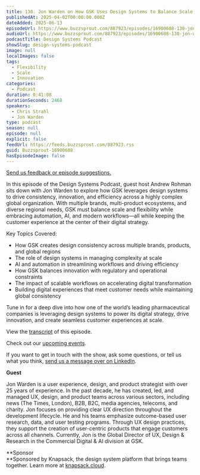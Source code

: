 ```yaml
---
title: 130. Jon Warden on How GSK Uses Design Systems to Balance Scale, Flexibility, and Innovation
publishedAt: 2025-04-02T00:00:00.000Z
dateAdded: 2025-06-13
episodeUrl: https://www.buzzsprout.com/887923/episodes/16900608-130-jon-warden-on-how-gsk-uses-design-systems-to-balance-scale-flexibility-and-innovation.mp3
audioUrl: https://www.buzzsprout.com/887923/episodes/16900608-130-jon-warden-on-how-gsk-uses-design-systems-to-balance-scale-flexibility-and-innovation.mp3
podcastTitle: Design Systems Podcast
showSlug: design-systems-podcast
image: null
localImages: false
tags:
  - Flexibility
  - Scale
  - Innovation
categories:
  - Podcast
duration: 0:41:08
durationSeconds: 2468
speakers:
  - Chris Strahl
  - Jon Warden
type: podcast
season: null
episode: null
explicit: false
feedUrl: https://feeds.buzzsprout.com/887923.rss
guid: Buzzsprout-16900608
hasEpisodeImage: false
---
```

[Send us feedback or episode suggestions.](https://www.buzzsprout.com/twilio/text_messages/887923/open_sms)

In this episode of the Design Systems Podcast, guest host Andrew Rohman sits down with Jon Warden to explore how GSK leverages design systems to drive consistency, innovation, and efficiency across a highly complex global organization. With multiple brands, multi-product ecosystems, and diverse regional needs, GSK must balance scale and flexibility while embracing automation, AI, and modern workflows—all while keeping the customer experience at the center of their digital strategy.

Key Topics Covered:

-   How GSK creates design consistency across multiple brands, products, and global regions
-   The role of design systems in managing complexity at scale
-   AI and automation in streamlining workflows and driving efficiency
-   How GSK balances innovation with regulatory and operational constraints
-   The impact of scalable workflows on accelerating digital transformation
-   Building digital experiences that meet customer needs while maintaining global consistency

Tune in for a deep dive into how one of the world’s leading pharmaceutical companies is leveraging design systems to power its digital strategy, drive innovation, and create seamless customer experiences at scale.

View the [transcript](https://docs.google.com/document/d/1Ld3f_VaypWnlnO9lQ2nlk02TskRggmHb0clV2IGQ8R4/edit?usp=sharing) of this episode.

Check out our [upcoming events](https://www.knapsack.cloud/events).

If you want to get in touch with the show, ask some questions, or tell us what you think, [send us a message over on LinkedIn](https://www.linkedin.com/showcase/design-systems-podcast/?viewAsMember=true).

**Guest**

Jon Warden is a user experience, design, and product strategist with over 25 years of experience. In the past decade, he has created, led, and managed UX, design, and product teams across various sectors, including news (The Times, London), B2B, B2C, media agencies, telecoms, and charity. Jon focuses on providing clear UX direction throughout the development lifecycle. He and his teams emphasize outcome-based user research, data, and user testing programs. Through UX design practices, they support the creation of user-centric products that engage customers across all channels. Currently, Jon is the Global Director of UX, Design & Research in the Commercial Digital & AI division at GSK.

**Sponsor  
**Sponsored by Knapsack, the design system platform that brings teams together. Learn more at [knapsack.cloud](https://www.knapsack.cloud/?utm_source=podcast).
